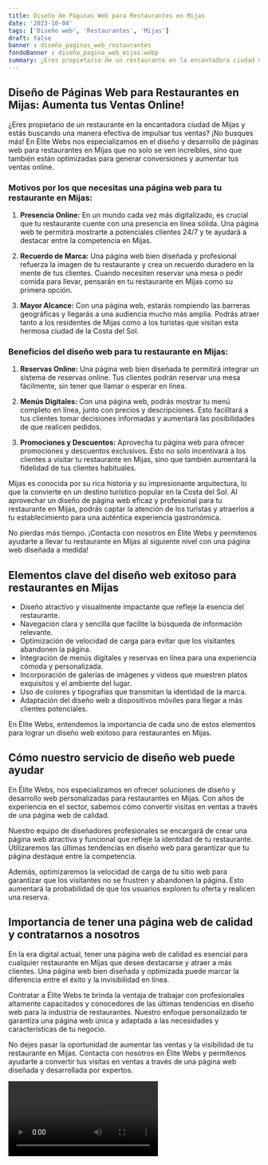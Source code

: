 ```yaml
---
title: Diseño de Páginas Web para Restaurantes en Mijas
date: '2023-10-04'
tags: ['Diseño web', 'Restaurantes', 'Mijas']
draft: false
banner : diseño_paginas_web_restaurantes
fondoBanner : diseño_pagina_web_mijas.webp
summary: ¿Eres propietario de un restaurante en la encantadora ciudad de Mijas y estás buscando una manera efectiva de impulsar tus ventas? ¡No busques más! En Élite Webs nos especializamos en el diseño y desarrollo de páginas web para restaurantes en Mijas que no solo se ven increíbles, sino que también están optimizadas para generar conversiones y aumentar tus ventas online.
---
```


## Diseño de Páginas Web para Restaurantes en Mijas: Aumenta tus Ventas Online!

¿Eres propietario de un restaurante en la encantadora ciudad de Mijas y estás buscando una manera efectiva de impulsar tus ventas? ¡No busques más! En Élite Webs nos especializamos en el diseño y desarrollo de páginas web para restaurantes en Mijas que no solo se ven increíbles, sino que también están optimizadas para generar conversiones y aumentar tus ventas online.

### Motivos por los que necesitas una página web para tu restaurante en Mijas:

1. **Presencia Online:** En un mundo cada vez más digitalizado, es crucial que tu restaurante cuente con una presencia en línea sólida. Una página web te permitirá mostrarte a potenciales clientes 24/7 y te ayudará a destacar entre la competencia en Mijas.

2. **Recuerdo de Marca:** Una página web bien diseñada y profesional refuerza la imagen de tu restaurante y crea un recuerdo duradero en la mente de tus clientes. Cuando necesiten reservar una mesa o pedir comida para llevar, pensarán en tu restaurante en Mijas como su primera opción.

3. **Mayor Alcance:** Con una página web, estarás rompiendo las barreras geográficas y llegarás a una audiencia mucho más amplia. Podrás atraer tanto a los residentes de Mijas como a los turistas que visitan esta hermosa ciudad de la Costa del Sol.

### Beneficios del diseño web para tu restaurante en Mijas:

1. **Reservas Online:** Una página web bien diseñada te permitirá integrar un sistema de reservas online. Tus clientes podrán reservar una mesa fácilmente, sin tener que llamar o esperar en línea.

2. **Menús Digitales:** Con una página web, podrás mostrar tu menú completo en línea, junto con precios y descripciones. Esto facilitará a tus clientes tomar decisiones informadas y aumentará las posibilidades de que realicen pedidos.

3. **Promociones y Descuentos:** Aprovecha tu página web para ofrecer promociones y descuentos exclusivos. Esto no solo incentivará a los clientes a visitar tu restaurante en Mijas, sino que también aumentará la fidelidad de tus clientes habituales.

Mijas es conocida por su rica historia y su impresionante arquitectura, lo que la convierte en un destino turístico popular en la Costa del Sol. Al aprovechar un diseño de página web eficaz y profesional para tu restaurante en Mijas, podrás captar la atención de los turistas y atraerlos a tu establecimiento para una auténtica experiencia gastronómica.

No pierdas más tiempo. ¡Contacta con nosotros en Élite Webs y permitenos ayudarte a llevar tu restaurante en Mijas al siguiente nivel con una página web diseñada a medida!

<GifSeo />

<Cta />

## Elementos clave del diseño web exitoso para restaurantes en Mijas

- Diseño atractivo y visualmente impactante que refleje la esencia del restaurante.
- Navegación clara y sencilla que facilite la búsqueda de información relevante.
- Optimización de velocidad de carga para evitar que los visitantes abandonen la página.
- Integración de menús digitales y reservas en línea para una experiencia cómoda y personalizada.
- Incorporación de galerías de imágenes y videos que muestren platos exquisitos y el ambiente del lugar.
- Uso de colores y tipografías que transmitan la identidad de la marca.
- Adaptación del diseño web a dispositivos móviles para llegar a más clientes potenciales.

En Élite Webs, entendemos la importancia de cada uno de estos elementos para lograr un diseño web exitoso para restaurantes en Mijas.

## Cómo nuestro servicio de diseño web puede ayudar

En Élite Webs, nos especializamos en ofrecer soluciones de diseño y desarrollo web personalizadas para restaurantes en Mijas. Con años de experiencia en el sector, sabemos cómo convertir visitas en ventas a través de una página web de calidad.

Nuestro equipo de diseñadores profesionales se encargará de crear una página web atractiva y funcional que refleje la identidad de tu restaurante. Utilizaremos las últimas tendencias en diseño web para garantizar que tu página destaque entre la competencia.

Además, optimizaremos la velocidad de carga de tu sitio web para garantizar que los visitantes no se frustren y abandonen la página. Esto aumentará la probabilidad de que los usuarios exploren tu oferta y realicen una reserva.

## Importancia de tener una página web de calidad y contratarnos a nosotros

En la era digital actual, tener una página web de calidad es esencial para cualquier restaurante en Mijas que desee destacarse y atraer a más clientes. Una página web bien diseñada y optimizada puede marcar la diferencia entre el éxito y la invisibilidad en línea.

Contratar a Élite Webs te brinda la ventaja de trabajar con profesionales altamente capacitados y conocedores de las últimas tendencias en diseño web para la industria de restaurantes. Nuestro enfoque personalizado te garantiza una página web única y adaptada a las necesidades y características de tu negocio.

No dejes pasar la oportunidad de aumentar las ventas y la visibilidad de tu restaurante en Mijas. Contacta con nosotros en Élite Webs y permítenos ayudarte a convertir tus visitas en ventas a través de una página web diseñada y desarrollada por expertos.

<Video />

<CtaBot job='Restaurantes' city='Mijas'/>

<Gmaps query='Mijas+españa+maps' />